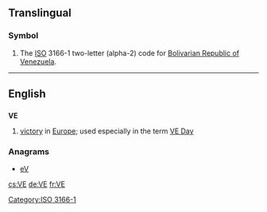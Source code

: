 {{also|Appendix:Variations of "ve"}}
==Translingual==
{{wikipedia|Ve (disambiguation)}}

===Symbol===
{{head|mul|symbol}}
# The [[ISO]] 3166-1 two-letter (alpha-2) code for [[Bolivarian Republic of Venezuela]].

[[Category:ISO 3166-1]]

----
==English==

==={{initialism-old|en}}===
'''VE'''
# [[victory]] in [[Europe]]; used especially in the term [[VE Day]]

===Anagrams===
* [[eV#English|eV]] 

[[cs:VE]]
[[de:VE]]
[[fr:VE]]